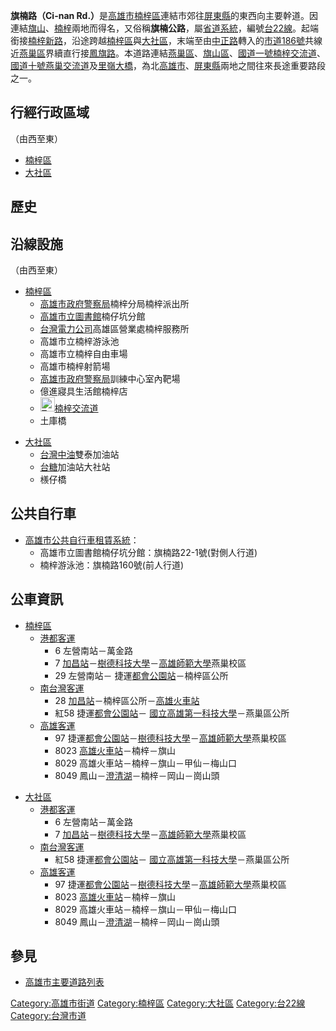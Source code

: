 {{unreferenced|time=2018-09-12T12:39:31+00:00}}
{{Infobox TwRoad2|
|bgcolorh=DARKGREEN
|colorh=white
|code=
|name=旗楠路
|enname=Ci-nan Rd.
|level=省道[[File:TW_PHW22.svg|23px]]、<br>部分市道[[File:TW_CHW186.svg|23px]]
|length=
|sec=
|lastext=
|line=
|start=[[楠梓路|楠梓新路]]
|end=[[大社區|大社]]、[[燕巢區|燕巢區]]交界
|junc=[[楠梓區|楠梓區]]：<br>[[楠梓路|楠梓路]]、[[東寧路_(高雄市)|東寧路]]、<br>[[土庫路_(高雄市)|土庫一路]]、[[興西路|興西路]]、<br>[[File:TWHW1.svg|23px]][[楠梓交流道|楠梓交流道]]<br>[[大社區|大社區]]：<br>[[保舍甲路|保舍甲路]]、[[中正路_(大社區)|中正路]]
|img=
|cap=
|size=
|left=楠梓新路
|right=鳳旗路
|leftlink=楠梓路
|leftdirection=W
|rightlink=鳳旗路
|rightdirection=E
|SN=[[台22線|台22線]]<br>（[[楠梓路|楠梓新路]]－'''旗楠路'''－[[鳳旗路|鳳旗路]])
|SNtype=ph
|SNNum=22
|SN2=
|SN2type=
|SN2Num=
|SN3=
|SN3type=
|SN3Num=
}}
'''旗楠路（Ci-nan Rd.）'''是[[高雄市|高雄市]][[楠梓區|楠梓區]]連結市郊往[[屏東縣|屏東縣]]的東西向主要幹道。因連結[[旗山區|旗山]]、[[楠梓區|楠梓]]兩地而得名，又俗稱'''旗楠公路'''，屬[[臺灣省道|省道系統]]，編號[[台22線|台22線]]。起端銜接[[楠梓路|楠梓新路]]，沿途跨越[[楠梓區|楠梓區]]與[[大社區|大社區]]，末端至由[[中正路_(大社區)|中正路]]轉入的[[市道186號|市道186號]]共線近[[燕巢區|燕巢區]]界續直行接[[鳳旗路|鳳旗路]]。本道路連結[[燕巢區|燕巢區]]、[[旗山區|旗山區]]、[[中山高速公路|國道一號]][[楠梓交流道|楠梓交流道]]、[[國道十號_(中華民國)|國道十號]][[燕巢交流道|燕巢交流道]]及[[里嶺大橋|里嶺大橋]]，為北[[高雄市|高雄市]]、[[屏東縣|屏東縣]]兩地之間往來長途重要路段之一。

== 行經行政區域 ==
（由西至東）
* [[楠梓區|楠梓區]]
* [[大社區|大社區]]

== 歷史 ==
{{expand section}}

== 沿線設施 ==
（由西至東）
* [[楠梓區|楠梓區]]
** [[高雄市政府警察局|高雄市政府警察局]]楠梓分局楠梓派出所
** [[高雄市立圖書館|高雄市立圖書館]]楠仔坑分館
** [[台灣電力公司|台灣電力公司]]高雄區營業處楠梓服務所
** 高雄市立楠梓游泳池
** 高雄市立楠梓自由車場
** 高雄市楠梓射箭場
** [[高雄市政府警察局|高雄市政府警察局]]訓練中心室內靶場
** 億進寢具生活館楠梓店
** [[File:TWHW1.svg|23px]][[楠梓交流道|楠梓交流道]]
** 土庫橋

* [[大社區|大社區]]
** [[台灣中油|台灣中油]]雙泰加油站
** [[台灣糖業公司|台糖]]加油站大社站
** 檨仔橋
== 公共自行車 ==
* [[高雄市公共自行車租賃系統|高雄市公共自行車租賃系統]]：
** 高雄市立圖書館楠仔坑分館：旗楠路22-1號(對側人行道)
** 楠梓游泳池：旗楠路160號(前人行道)

== 公車資訊 ==
* [[楠梓區|楠梓區]]
** [[港都客運|港都客運]]
*** 6 左營南站－萬金路
*** 7 [[加昌站_(公車)|加昌站]]－[[樹德科技大學|樹德科技大學]]－[[高雄師範大學|高雄師範大學]]燕巢校區
*** 29 左營南站－<!-- 注释出：[[File:Kaohsiung_Metro_Logo(Logo_Only).svg|23px]] -->捷運[[都會公園站_(臺灣)|都會公園站]]－楠梓區公所
** [[南台灣客運|南台灣客運]]
*** 28 [[加昌站_(公車)|加昌站]]－楠梓區公所－[[高雄火車站|高雄火車站]]
*** 紅58 <!-- 注释出：[[File:Kaohsiung_Metro_Logo(Logo_Only).svg|23px]] -->捷運[[都會公園站_(臺灣)|都會公園站]]－<!-- 注释出：[[File:NKFUSTLOGO.JPG|23px]] -->[[國立高雄第一科技大學|國立高雄第一科技大學]]－燕巢區公所
** [[高雄客運|高雄客運]]
*** 97 <!-- 注释出：[[File:Kaohsiung_Metro_Logo(Logo_Only).svg|23px]] -->捷運[[都會公園站_(臺灣)|都會公園站]]－[[樹德科技大學|樹德科技大學]]－[[高雄師範大學|高雄師範大學]]燕巢校區
*** 8023 [[高雄火車站|高雄火車站]]－楠梓－旗山
*** 8029 高雄火車站－楠梓－旗山－甲仙－梅山口
*** 8049 鳳山－[[澄清湖|澄清湖]]－楠梓－岡山－崗山頭

* [[大社區|大社區]]
** [[港都客運|港都客運]]
*** 6 左營南站－萬金路
*** 7 [[加昌站_(公車)|加昌站]]－[[樹德科技大學|樹德科技大學]]－[[高雄師範大學|高雄師範大學]]燕巢校區
** [[南台灣客運|南台灣客運]]
*** 紅58 <!-- 注释出：[[File:Kaohsiung_Metro_Logo(Logo_Only).svg|23px]] -->捷運[[都會公園站_(臺灣)|都會公園站]]－<!-- 注释出：[[File:NKFUSTLOGO.JPG|23px]] -->[[國立高雄第一科技大學|國立高雄第一科技大學]]－燕巢區公所
** [[高雄客運|高雄客運]]
*** 97 <!-- 注释出：[[File:Kaohsiung_Metro_Logo(Logo_Only).svg|23px]] -->捷運[[都會公園站_(臺灣)|都會公園站]]－[[樹德科技大學|樹德科技大學]]－[[高雄師範大學|高雄師範大學]]燕巢校區
*** 8023 [[高雄火車站|高雄火車站]]－楠梓－旗山
*** 8029 高雄火車站－楠梓－旗山－甲仙－梅山口
*** 8049 鳳山－[[澄清湖|澄清湖]]－楠梓－岡山－崗山頭

== 參見 ==
* [[高雄市主要道路列表|高雄市主要道路列表]]

{{高雄市重要道路}}

{{DEFAULTSORT:Cinan}}
[[Category:高雄市街道|Category:高雄市街道]]
[[Category:楠梓區|Category:楠梓區]]
[[Category:大社區|Category:大社區]]
[[Category:台22線|Category:台22線]]
[[Category:台灣市道|Category:台灣市道]]